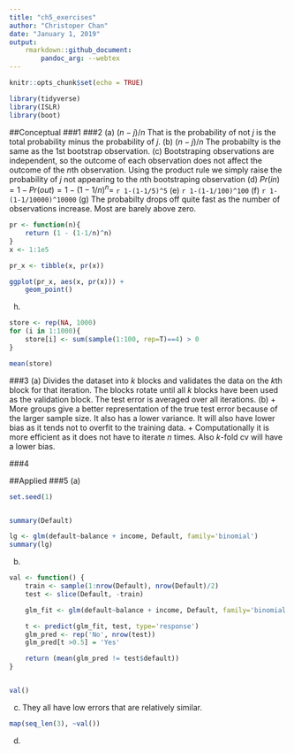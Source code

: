 ```yaml
---
title: "ch5_exercises"
author: "Christoper Chan"
date: "January 1, 2019"
output: 
    rmarkdown::github_document:
        pandoc_arg: --webtex
---
```


```r
knitr::opts_chunk$set(echo = TRUE)
```

```r
library(tidyverse)
library(ISLR)
library(boot)
```

##Conceptual
###1
###2
(a) $(n-j)/n$ That is the probability of not $j$ is the total probability minus the probability of $j$.
(b) $(n-j)/n$ The probabilty is the same as the 1st bootstrap observation. 
(c) Bootstraping observations are independent, so the outcome of each observation does not affect the outcome of the $n$th observation. Using the product rule we simply raise the probability of $j$ not appearing to the $n$th bootstraping observation
(d) $Pr(in) = 1 - Pr(out) = 1 - (1-1/n)^n =$ `r 1-(1-1/5)^5`
(e) `r 1-(1-1/100)^100`
(f) `r 1-(1-1/10000)^10000`
(g) The probabilty drops off quite fast as the number of observations increase. Most are barely above zero.
```r
pr <- function(n){
    return (1 - (1-1/n)^n)
}
x <- 1:1e5

pr_x <- tibble(x, pr(x))

ggplot(pr_x, aes(x, pr(x))) +
    geom_point()
```

(h)
```r
store <- rep(NA, 1000)
for (i in 1:1000){
    store[i] <- sum(sample(1:100, rep=T)==4) > 0
}

mean(store)
```

###3
(a) Divides the dataset into $k$ blocks and validates the data on the $k$th block for that iteration. The blocks rotate until all $k$ blocks have been used as the validation block. The test error is averaged over all iterations.
(b)
    + More groups give a better representation of the true test error because of the larger sample size. It also has a lower variance. It will also have lower bias as it tends not to overfit to the training data.
    + Computationally it is more efficient as it does not have to iterate $n$ times. Also $k$-fold cv will have a lower bias.

###4

##Applied
###5
(a)
```r
set.seed(1)


summary(Default)

lg <- glm(default~balance + income, Default, family='binomial')
summary(lg)
```

(b)
```r
val <- function() {
    train <- sample(1:nrow(Default), nrow(Default)/2)
    test <- slice(Default, -train)

    glm_fit <- glm(default~balance + income, Default, family='binomial', subset=train)

    t <- predict(glm_fit, test, type='response')
    glm_pred <- rep('No', nrow(test))
    glm_pred[t >0.5] = 'Yes'

    return (mean(glm_pred != test$default))
}


val()
```

(c) They all have low errors that are relatively similar.
```r
map(seq_len(3), ~val())
```

(d)








































